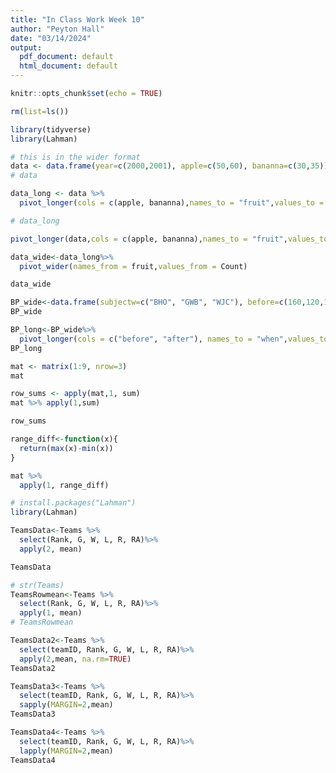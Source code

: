 ```yaml
---
title: "In Class Work Week 10"
author: "Peyton Hall"
date: "03/14/2024"
output:
  pdf_document: default
  html_document: default
---
```


```r
knitr::opts_chunk$set(echo = TRUE)
```

```r
rm(list=ls())
```

```r
library(tidyverse)
library(Lahman)
```


```r
# this is in the wider format
data <- data.frame(year=c(2000,2001), apple=c(50,60), bananna=c(30,35))
# data

data_long <- data %>%
  pivot_longer(cols = c(apple, bananna),names_to = "fruit",values_to = "Count")

# data_long

pivot_longer(data,cols = c(apple, bananna),names_to = "fruit",values_to = "Count")
```

```r
data_wide<-data_long%>%
  pivot_wider(names_from = fruit,values_from = Count)

data_wide

```

```r
BP_wide<-data.frame(subjectw=c("BHO", "GWB", "WJC"), before=c(160,120,105),after=c(115,135,145))
BP_wide

BP_long<-BP_wide%>%
  pivot_longer(cols = c("before", "after"), names_to = "when",values_to = "SBP")
BP_long

```

```r
mat <- matrix(1:9, nrow=3)
mat

row_sums <- apply(mat,1, sum)
mat %>% apply(1,sum)

row_sums

range_diff<-function(x){
  return(max(x)-min(x))
}

mat %>%
  apply(1, range_diff)
```

```r
# install.packages("Lahman")
library(Lahman)

TeamsData<-Teams %>%
  select(Rank, G, W, L, R, RA)%>%
  apply(2, mean)

TeamsData

# str(Teams)
TeamsRowmean<-Teams %>%
  select(Rank, G, W, L, R, RA)%>%
  apply(1, mean)
# TeamsRowmean
```

```r
TeamsData2<-Teams %>%
  select(teamID, Rank, G, W, L, R, RA)%>%
  apply(2,mean, na.rm=TRUE)
TeamsData2

TeamsData3<-Teams %>%
  select(teamID, Rank, G, W, L, R, RA)%>%
  sapply(MARGIN=2,mean)
TeamsData3

TeamsData4<-Teams %>%
  select(teamID, Rank, G, W, L, R, RA)%>%
  lapply(MARGIN=2,mean)
TeamsData4
```
